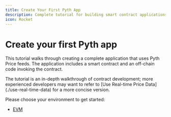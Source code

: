 ```yaml
---
title: Create Your First Pyth App
description: Complete tutorial for building smart contract applications using Pyth Price feeds
icon: Rocket
---
```




# Create your first Pyth app

This tutorial walks through creating a complete application that uses Pyth Price feeds.
The application includes a smart contract and an off-chain code invoking the contract.

<Callout type="info">
  The tutorial is an in-depth walkthrough of contract development; more
  experienced developers may want to refer to [Use Real-time Price
  Data](./use-real-time-data) for a more concise version.
</Callout>

Please choose your environment to get started:

- [EVM](create-your-first-pyth-app/evm/part-1)
